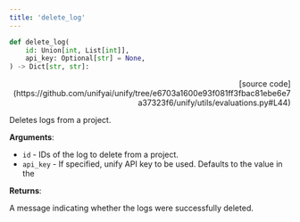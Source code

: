 ```yaml
---
title: 'delete_log'
---
```


```python
def delete_log(
    id: Union[int, List[int]],
    api_key: Optional[str] = None,
) -> Dict[str, str]:
```

<p align="right">[source code](https://github.com/unifyai/unify/tree/e6703a1600e93f081ff3fbac81ebe6e7a37323f6/unify/utils/evaluations.py#L44)</p>

Deletes logs from a project.

**Arguments**:

- `id` - IDs of the log to delete from a project.
- `api_key` - If specified, unify API key to be used. Defaults to the value in the



**Returns**:

A message indicating whether the logs were successfully deleted.
